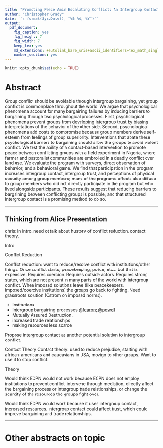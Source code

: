 ```yaml
---
title: "Promoting Peace Amid Escalating Conflict: An Intergroup Contact Field Experiment in Nigeria - Abstract"
author: "Christopher Grady"
date: '`r format(Sys.Date(), "%B %d, %Y")`'
output:
  pdf_document:
    fig_caption: yes
    fig_height: 7
    fig_width: 7
    keep_tex: yes
    md_extensions: +autolink_bare_uris+ascii_identifiers+tex_math_single_backslash
    number_sections: yes
---
```


```r
knitr::opts_chunk$set(echo = TRUE)
```

<!--Groups, in theory, should bargain to avoid violent conflict.  But we see many groups in conflict.  Why?  Psych phenomena cause information and commitment problems that prevent bargaining.  Psych phenomena change payoffs,  bias perceptions of outgroup.

Groups fight because they don't like each other.
When groups don't like each other, they suffer bargaining failures.
Making groups like each other reduces the likelihood of bargaining failures.
Less bargaining failures == more likely to get peace.
Intergroup contact can make groups like each other.

VS

groups competing for resources will hate each other, no matter what.
Competition for resources generates the negative intergroup attitudes.
Therefore competition for resources will always cause conflict.
Intergrop contact will do nothing because it doesn't change underlying resource competition.-->

# Abstract

Group conflict should be avoidable through intergroup bargaining, yet group conflict is commonplace throughout the world.  We argue that psychological phenomena account for many bargaining failures by inducing barriers to bargaining through two psychological processes.  First, psychological phenomena prevent groups from developing intergroup trust by biasing interpretations of the behavior of the other side<!--costly signals? -->.  Second, psychological phenomena add costs to compromise<!--limit the number of peace agreements each side prefers to fighting --> because group members derive self-esteem from feelings of group superiority.  Interventions that abate these psychological barriers to bargaining should allow the groups to avoid violent conflict.  We test the ability of a contact-based intervention to promote peace between conflicting groups with a field experiment in Nigeria, where farmer and pastoralist communities are embroiled in a deadly conflict over land use.  We evaluate the program with surveys, direct observation of behavior, and a behavioral game.  We find that participation in the program increases intergroup contact, intergroup trust, and perceptions of physical security among group members; many of the program's effects also diffuse to group members who did not directly participate in the program but who lived alongside participants.  These results suggest that reducing barriers to bargaining between conflicting groups is possible, and that structured intergroup contact is a promising method to do so.


<!--
*******
We would like to thank Nuole Chen, Ekrem Baser, Alice Iannantuoni, Caglayan Baser, Charla Waeiss, Jim Kuklinski, Jake Bowers, and Dave Zhao for their invaluable comments on this work.  We would also like to thank the Mercy Corps Nigeria team and the communities and community members that participated in the study.
-->



<!--
# Thinking

Big framing points:

- Contact theory can be effective at reducing real world conflict.
- Contact increases intergroup trust, which allows groups to bargain even in the absence of external costs of breaking agreements.
-->
<!--
- Contact theory can be effective even if economic incentives opposed and amidst escalating conflict.
- Intergroup contact helps increase trust and help groups overcome bargaining/comittment problems
- Most benefit to direct personal contact, but benefits diffuse to ingroup members with no personal contact.
-->

<!--
https://en.wikipedia.org/wiki/Bargaining_model_of_war

## Title

get the big picture stuff about "peace amidst conflict", get the IR conflict people with the word conflict, get the psych people with the word "intergroup contact", get experimental methods people with "field experiment", get Africanists with "Nigeria".

## Pitch 

- Institutions constrain behavior.
- IR conflict and reducing intergroup conflict with a strong 3rd party.  3rd party (institutions, police, powerful state) holds groups to bargaining agreements, so each group can trust the other.
  - but we cannot police everything, costly. And rural areas are often beyond state control.  Need something that functions like police but doesn't require a 3rd party walking around and punishing everyone.
- Intergroup trust can function as an institution that allows bargaining because the each group _trusts_ that the other will fulfill their end of the agreement.
  - Contracts & law are ways we can trust people without knowing them.  Large costs to defecting on our agreements help everyone trust that agreements will be kept.
  - But small groups do not necessarily need legal contracts and formal laws.  Ellen Ostrom.
- Intergroup contact can increase intergroup trust (not generalized trust, specific intergroup trust).
  - maybe by giving the opportunity for costly signals of trust.  Like ingroup policing.
- Intergroup contact could also reduce conflict by reducing perceptions of threat or expanding "ingroup" to include the other group.
    - No evidence that the intergroup contact program reduced threat perceptions.
    - Very limited evidence that intergroup cohesion increased; does not look like the two groups started to think of eachother as "ingroup"
- My mechanism: intergroup contact works to reduce intergroup violence and prejudice by creating intergroup trust.  Intergroup trust functions as a social institution that allows bargaining.  Groups can bargain because they trust that the other group's behavior is constrained.

- **Issues**:I don't have an actual measure of violent conflict.  I do not measure things directly related to bargaining process/comittment problem and can only theoretically discuss how intergroup contact relates to comittment problem.


# Old

But want to keep this old stuff.

## Pitch 1

- Testing intergroup contact in a violent environment.  Intergroup contact often used in violent places, but not tested in contexts of violence.  Reasons to believe violent contexts would reduce effect of contact.  Have this context where groups are violent and doing intergroup contact intervention between them.  Psych theories would expect it to work, but some psych evidence and rationalist theories of violent conflict would not.  Results show that the program is effective -- intervention increased contact, trust, and perceptions of safety/security.  These results suggest that intergroup contact can reduce prejudice and conflict, even in violent contexts.

- **Major Issue**: Rather unexciting theoretically.  Just another citation in a contact theory meta-analysis.  Too similar to Scacco & Warren 2018.  Brands me as rather atheoretical field experimenter type.  But is super clear.


## Pitch 2

- Bridging rationalist theories with psychological theories. Rationalist theories of intergroup violence say intergroup violence is a comittment problem -- groups need something that allows them to credibly commit to a bargaining agreement, and can do that through a strong neutral third party.  Psychological theories say intergroup violence is an emotional/attitudinal problem -- can solve by reducing prejudice/dehumanization and increasing trust, which can be done through intergroup contact.  Have this context where groups are violent and am doing intergroup contact intervention between them.  Rationalist theories would predict this intervention would not affect the conflict or prejudice because does not change strategic situation or enforce bargaining agreements.  Psychological theories would predict this intervention would reduce conflict and prejudice by redefining the outgroup, reducing threat perceptions, and increasing empathy towards the outgroup.  Results show that program is effective -- intervention increased contact, trust, and perceptions of safety/security.  These results suggest that intergroup contact can promote peace between groups in conflict.  Intergroup contact can help solve the commitment problem of intergroup conflict by increasing trust that the other group will abide by its agreements and increasing the psychological costs of conflict (reducing dehumanization of outgroup -- i used to get satisfaction out of killing your group and now I feel very bad about it).  Bridging psychological and rationalist theories can help us more effectively bring peace to violent contexts.

- **Issues**: This isn't quite what I want to say.  I want to connect things more to "institutions constrain behavior" not just "Rationalism/IR says need institutions to restrain conflict."  Also, I don't have an actual measure of violent conflict.  I do not measure things directly related to bargaining process/comittment problem and can only theoretically discuss how intergroup contact relates to comittment problem.  Is slightly more work?

### Pitch 2 Abstract

Can intergroup contact contribute to peace between groups involved in violent conflict?  Do these effects diffuse to ingroup members with no direct intergroup contact?  A psychological explanation for conflict says intergroup violence is an emotional/attitudinal problem that can be ameliorated by intergroup contact that increases trust between groups.  But a common rationalist explanation for conflict says intergroup violence is a commitment problem that can only be ameliorated by outside factors that hold the conflicting groups to their commitments.  This rationalist explanation would predict that intergroup contact will not affect intergroup conflict or trust because it does not change either group's strategic incentives or enforce bargaining agreements.  However, we reformulate the committment problem as a trust problem and hypothesize that increasing intergroup trust can help solve comittment problems.  We test the ability of intergroup contact to promote peace between violently conflicting groups with a field experiment in Nigeria, where farmer and pastoralist communities are embroiled in a deadly conflict over land use.  We find that the program increases intergroup trust and perceptions of physical security, even for community members not directly involved in the intervention.  These results suggest that intergroup contact can promote peace between groups in conflict by increasing trust that the other group will abide by its agreements.  Bridging psychological and rationalist theories can help us more effectively bring peace to violent contexts.

## Pitch 3 old abstract

Can intergroup contact contribute to peace between groups involved in violent conflict?  Do these effects diffuse to ingroup members with no direct intergroup contact?  A psychological explanation for conflict says intergroup violence is an emotional/attitudinal problem that can be ameliorated by intergroup contact that increases trust between groups.  But a common rationalist explanation for conflict formulates intergroup violence is a prisoner's dilemma that can only be ameliorated by outside factors that hold the conflicting groups to their commitments.  This rationalist explanation would predict that intergroup contact will not affect intergroup conflict or trust because it does not change either group's strategic incentives or enforce bargaining agreements.  However, we reformulate the committment problem as a trust problem and hypothesize that increasing intergroup trust can help solve comittment problems.  We test the ability of intergroup contact to promote peace between violently conflicting groups with a field experiment in Nigeria, where farmer and pastoralist communities are embroiled in a deadly conflict over land use.  We find that the program increases intergroup trust and perceptions of physical security, even for community members not directly involved in the intervention.  These results suggest that intergroup contact can promote peace between groups in conflict by increasing trust that the other group will abide by its agreements.  Bridging psychological and rationalist theories can help us more effectively bring peace to violent contexts.

## Abstract 3

Intergroup conflict is responsible for many of the worst displays of human nature.  In this paper we test the ability of intergroup contact to contribute to peace between groups involved in violent conflict.  Intergroup conflict is often characterized as a bargaining failure.  Both groups would benefit from compromise, but negotiations break down and conflict ensues because neither group trusts the other to abide by their agreements.  The proposed solutions are coercive institutions that prevent groups from defecting on bargained agreements.  However, coercive power cannot reach many group conflicts.  We propose intergroup contact as an alternative to coercive institutions.  Coercive institutions substitute for intergroup trust, but intergroup contact can foster intergroup trust directly by creating situations in which groups can signal their trustworthiness.  Intergroup trust allows groups to bargain even in the absence of coercive institutions.  We test the ability of intergroup contact to promote peace between violently conflicting groups with a field experiment in Nigeria, where farmer and pastoralist communities are embroiled in a deadly conflict over land use.  We find that the program increases intergroup trust and physical security.  We do not find evidence for alternative mechanisms through which intergroup contact could reduce violence, such as reducing outgroup threat or expanding the conception of ingroup to include the former outgroup.  These results suggest that intergroup trust via intergroup contact can serve as social institution that solves commitment problems and promotes peace between groups in conflict. <!--Chris: maybe remove "serve as a social institutions that solves commitment problems" -->

<!--
## Abstract 4

Intergroup conflict is responsible for many of the worst displays of human nature.  In this paper we test the ability of an intergroup contact-based peacebuilding program to contribute to peace between groups involved in violent conflict.  Intergroup conflict .  However, international intervention is not always effective at reducing intergroup conflicts.  We propose psychological reconciliation through intergroup contact as an alternative to large-scale international intervention.  Groups in conflict often share mutual distrust, which make peace impossible unlikely by sabotaging intergroup bargaining.  Outside intervention often serve as substitutes for intergroup trust, but psychological reconciliation could improve intergroup trust directly.  Improved intergroup trust should allow the conflicting groups to settle disputes even in the absence of outside intervention.  We test the ability of psychological reconciliation programs to promote peace between violently conflicting groups with a field experiment in Nigeria, where farmer and pastoralist communities are embroiled in a deadly conflict over land use.  We find that the programs increase intergroup trust and perceptions of physical security of group members.  These results suggest that psychological reconciliation can promote peace between groups in conflict.-->


<!--intergroup contact can promote peace between groups in conflict by increasing trust that the other group will abide by its agreements.-->

<!--Abstract 5

In this paper we test the ability of intergroup contact-based interventions to contribute to peace between groups involved in violent conflict.  Intergroup conflict occurs when groups cannot negotiate to resolve disagreements.  Negotiation requires trust that the other side will abide by its agreements, but groups in conflict share mutual distrust, which sabotages negotiations.  Interventions based on intergroup contact can help groups build intergroup trust by giving each group the opportunity to update perceptions of the other side.  Improved intergroup trust should allow the conflicting groups to settle disagreements and establish or maintain peaceful relations.  We test the ability of contact-based interventions to promote peace between violently conflicting groups with a field experiment in Nigeria, where farmer and pastoralist communities are embroiled in a deadly conflict over land use.  We evaluate the program with surveys, behavioral observation, and a behavioral game.  We find that the program increases intergroup contact, intergroup trust, and perceptions of physical security of group members.  These results suggest that building trust between conflicting groups is possible, and that structured intergroup contact is a promising method to do so.
-->














*******

## Thinking from Alice Presentation

chris: In intro, need ot talk about hustory of conflict reduction, contact theory.  

Intro

Conflict Reduction

Conflict reduction: want to reduce/resolve conflict with institutions/other things.  Once conflict starts, peacekeeping, police, etc... but that is expensive.  Requires coercion.  Requires outside actors.  Requires strong states, which are not present in many parts of the world with intergroup conflict.  When imposed solutions leave (like peacekeepers, imposed/coercive institutions) the groups go back to fighting.  Need grassroots solution (Ostrom on imposed norms).

- Institutions 
- Intergroup bargaining processes [@fearon; @powell](Smith and Stam 2004)
- Mutually Assured Destruction.
- increased trade relationships
- making resources less scarce

Propose intergroup contact as another potential solution to intergroup conflict.


Contact Theory
Contact theory: used to reduce prejudice, starting with african-americans and caucasians in USA, movign to other groups.  Want to use it to stop conflict.


Theory

Would think ECPN would not work because ECPN does not employ institutions to prevent conflict, intervene through mediation, directly affect the bargaining process or intergroup trade relationships, or change the scarcity of the resources the groups fight over.

Would think ECPN would work because it uses intergroup contact, increased resources.  Intergroup contact could affect trust, which could improve bargaining and trade relationships.

*************

# Other abstracts on topic

<!--
# Scacco abstract
Can positive social contact between members of antagonistic groups reduce prejudice and discrimination? Despite extensive research on social contact, observational studies are difficult to interpret because prejudiced people may select out of contact with out-group members. We overcome this problem by conducting an education-based, randomized field experiment—the Urban Youth Vocational Training program (UYVT)—with 849 randomly sampled Christian and Muslim young men in riot-prone Kaduna, Nigeria. After sixteen weeks of positive intergroup social contact, we find no changes in prejudice, but heterogeneous-class subjects discriminate significantly less against out-group members than subjects in homogeneous classes.  We trace this finding to increased discrimination by homogeneous-class subjects compared to non-UYVT study participants, and we highlight potentially negative consequences of in-group social contact. By focusing on skill-building instead of peace messaging, our intervention minimizes reporting bias and offers strong experimental evidence that intergroup social contact can alter behavior in constructive ways, even amid violent conflict.

# Enos abstract
The effect of intergroup contact has long been a question central to social scientists. As
political and technological changes bring increased interstate immigration, understanding
intergroup contact and demographic change is increasingly important to policy and scientifc
debates. Unfortunately, limitations in causal inference with observational data and the
practical inability to experiment on demographic context have constrained scholars' ability to
speak to the effects of intergroup contact. Here I report the results of an experiment testing
the causal effects of prolonged intergroup contact in which Spanish-speaking confederates
were randomly assigned to be inserted, for an extended period, into the daily routines of
unknowing Anglo-whites living in homogeneous communities in the United States, thus
simulating the conditions of demographic change. The result of this controlled experiment
is a signifcant shift toward exclusionary attitudes among treated subjects. However there is
evidence that the initial aversion diminishes over time. This experiment demonstrates that
even very minor demographic change causes strong exclusionary reactions.
-->

